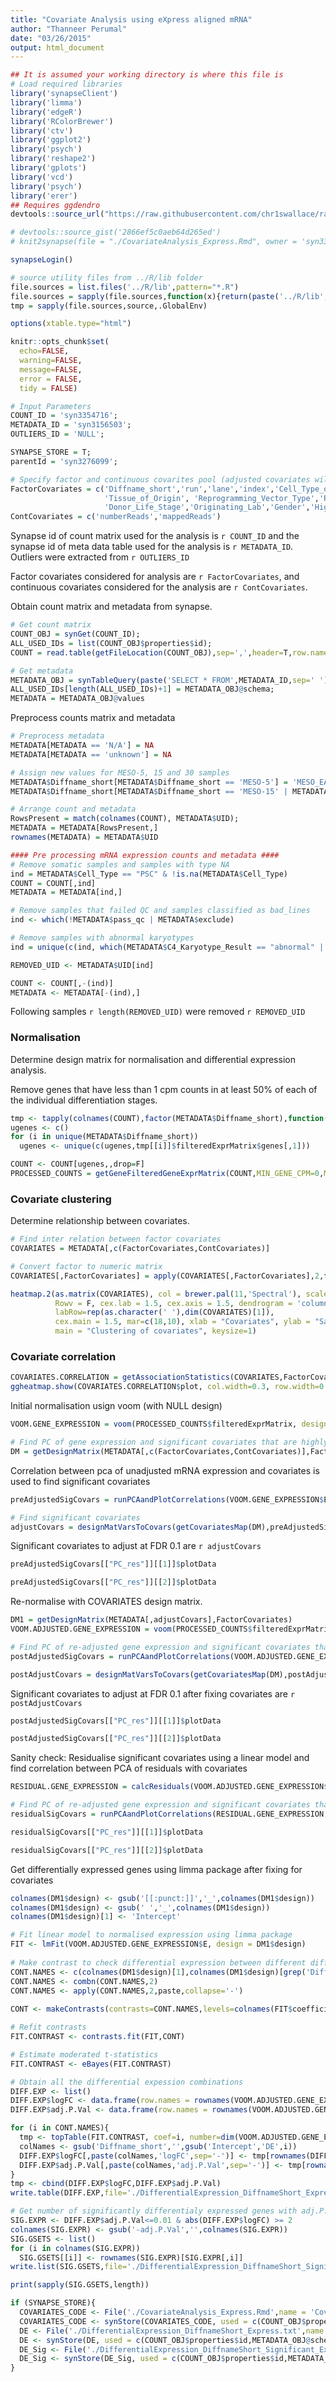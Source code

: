 ```yaml
---
title: "Covariate Analysis using eXpress aligned mRNA"
author: "Thanneer Perumal"
date: "03/26/2015"
output: html_document
---
```


```r
## It is assumed your working directory is where this file is
# Load required libraries
library('synapseClient')
library('limma')
library('edgeR')
library('RColorBrewer')
library('ctv')
library('ggplot2')
library('psych')
library('reshape2')
library('gplots')
library('vcd')
library('psych')
library('erer')
## Requires ggdendro
devtools::source_url("https://raw.githubusercontent.com/chr1swallace/random-functions/master/R/ggplot-heatmap.R")

# devtools::source_gist('2866ef5c0aeb64d265ed')
# knit2synapse(file = "./CovariateAnalysis_Express.Rmd", owner = 'syn3382512', wikiName = "Covariate Analysis Express",overwrite=T)

synapseLogin()

# source utility files from ../R/lib folder
file.sources = list.files('../R/lib',pattern="*.R")
file.sources = sapply(file.sources,function(x){return(paste('../R/lib',x,sep='/'))})
tmp = sapply(file.sources,source,.GlobalEnv)

options(xtable.type="html")

knitr::opts_chunk$set(
  echo=FALSE,
  warning=FALSE,
  message=FALSE,
  error = FALSE,
  tidy = FALSE)
```

```r
# Input Parameters
COUNT_ID = 'syn3354716';
METADATA_ID = 'syn3156503';
OUTLIERS_ID = 'NULL';

SYNAPSE_STORE = T;
parentId = 'syn3276099';

# Specify factor and continuous covarites pool (adjusted covariates will only be the subset of these covariates)
FactorCovariates = c('Diffname_short','run','lane','index','Cell_Type_of_Origin',
                     'Tissue_of_Origin', 'Reprogramming_Vector_Type','Reprogramming_Gene_Combination',
                     'Donor_Life_Stage','Originating_Lab','Gender','High_Confidence_Donor_ID')
ContCovariates = c('numberReads','mappedReads')
```
Synapse id of count matrix used for the analysis is `r COUNT_ID` and the synapse id of meta data table used for the analysis is `r METADATA_ID`. Outliers were extracted from `r OUTLIERS_ID`

Factor covariates considered for analysis are `r FactorCovariates`, and continuous covariates considered for the analysis are `r ContCovariates`.

Obtain count matrix and metadata from synapse.
```r
# Get count matrix
COUNT_OBJ = synGet(COUNT_ID);
ALL_USED_IDs = list(COUNT_OBJ$properties$id);
COUNT = read.table(getFileLocation(COUNT_OBJ),sep=',',header=T,row.names=1, check.names=FALSE)

# Get metadata
METADATA_OBJ = synTableQuery(paste('SELECT * FROM',METADATA_ID,sep=' '))
ALL_USED_IDs[length(ALL_USED_IDs)+1] = METADATA_OBJ@schema;
METADATA = METADATA_OBJ@values
```

Preprocess counts matrix and metadata 
```r
# Preprocess metadata
METADATA[METADATA == 'N/A'] = NA
METADATA[METADATA == 'unknown'] = NA

# Assign new values for MESO-5, 15 and 30 samples
METADATA$Diffname_short[METADATA$Diffname_short == 'MESO-5'] = 'MESO_EARLY'
METADATA$Diffname_short[METADATA$Diffname_short == 'MESO-15' | METADATA$Diffname_short == 'MESO-30'] = 'MESO_LATE'

# Arrange count and metadata
RowsPresent = match(colnames(COUNT), METADATA$UID);
METADATA = METADATA[RowsPresent,]
rownames(METADATA) = METADATA$UID

#### Pre processing mRNA expression counts and metadata ####
# Remove somatic samples and samples with type NA
ind = METADATA$Cell_Type == "PSC" & !is.na(METADATA$Cell_Type)
COUNT = COUNT[,ind]
METADATA = METADATA[ind,]

# Remove samples that failed QC and samples classified as bad_lines
ind <- which(!METADATA$pass_qc | METADATA$exclude)

# Remove samples with abnormal karyotypes
ind = unique(c(ind, which(METADATA$C4_Karyotype_Result == "abnormal" | is.na(METADATA$C4_Karyotype_Result))))

REMOVED_UID <- METADATA$UID[ind]

COUNT <- COUNT[,-(ind)]
METADATA <- METADATA[-(ind),]
```
Following samples `r length(REMOVED_UID)` were removed `r REMOVED_UID` 

### Normalisation
Determine design matrix for normalisation and differential expression analysis. 

Remove genes that have less than 1 cpm counts in at least 50% of each of the individual differentiation stages.
```r
tmp <- tapply(colnames(COUNT),factor(METADATA$Diffname_short),function(cols,COUNT){PROCESSED_COUNTS = getGeneFilteredGeneExprMatrix(COUNT[,cols])},COUNT)
ugenes <- c()
for (i in unique(METADATA$Diffname_short))
  ugenes <- unique(c(ugenes,tmp[[i]]$filteredExprMatrix$genes[,1]))

COUNT <- COUNT[ugenes,,drop=F]
PROCESSED_COUNTS = getGeneFilteredGeneExprMatrix(COUNT,MIN_GENE_CPM=0,MIN_SAMPLE_PERCENT_WITH_MIN_GENE_CPM=0)
```

### Covariate clustering
Determine relationship between covariates. 

```r
# Find inter relation between factor covariates
COVARIATES = METADATA[,c(FactorCovariates,ContCovariates)]

# Convert factor to numeric matrix 
COVARIATES[,FactorCovariates] = apply(COVARIATES[,FactorCovariates],2,function(cols){cols=as.numeric(unclass(factor(cols)))})

heatmap.2(as.matrix(COVARIATES), col = brewer.pal(11,'Spectral'), scale='column',
          Rowv = F, cex.lab = 1.5, cex.axis = 1.5, dendrogram = 'column',
          labRow=rep(as.character(' '),dim(COVARIATES)[1]),
          cex.main = 1.5, mar=c(18,10), xlab = "Covariates", ylab = "Samples", 
          main = "Clustering of covariates", keysize=1)
```

### Covariate correlation

```r
COVARIATES.CORRELATION = getAssociationStatistics(COVARIATES,FactorCovariates,ContCovariates,PVAL=1)
ggheatmap.show(COVARIATES.CORRELATION$plot, col.width=0.3, row.width=0.15)
```

Initial normalisation usign voom (with NULL design)

```r
VOOM.GENE_EXPRESSION = voom(PROCESSED_COUNTS$filteredExprMatrix, design=NULL, plot=T)

# Find PC of gene expression and significant covariates that are highly correlated with PCs
DM = getDesignMatrix(METADATA[,c(FactorCovariates,ContCovariates)],FactorCovariates)
```

Correlation between pca of unadjusted mRNA expression and covariates is used to find significant covariates

```r
preAdjustedSigCovars = runPCAandPlotCorrelations(VOOM.GENE_EXPRESSION$E, DM$design,'NULL design(voom-normalized)', isKeyPlot=TRUE)

# Find significant covariates
adjustCovars = designMatVarsToCovars(getCovariatesMap(DM),preAdjustedSigCovars$significantCovars)
```

Significant covariates to adjust at FDR 0.1 are `r adjustCovars`

```r
preAdjustedSigCovars[["PC_res"]][[1]]$plotData
```

```r
preAdjustedSigCovars[["PC_res"]][[2]]$plotData
```

Re-normalise with COVARIATES design matrix.

```r
DM1 = getDesignMatrix(METADATA[,adjustCovars],FactorCovariates)
VOOM.ADJUSTED.GENE_EXPRESSION = voom(PROCESSED_COUNTS$filteredExprMatrix, design=DM1$design, plot=T)

# Find PC of re-adjusted gene expression and significant covariates that are highly correlated with PCs
postAdjustedSigCovars = runPCAandPlotCorrelations(VOOM.ADJUSTED.GENE_EXPRESSION$E, DM$design,'all adjusted design(voom-normalized)',isKeyPlot=TRUE)

postAdjustCovars = designMatVarsToCovars(getCovariatesMap(DM),postAdjustedSigCovars$significantCovars)
```

Significant covariates to adjust at FDR 0.1 after fixing covariates are `r postAdjustCovars`

```r
postAdjustedSigCovars[["PC_res"]][[1]]$plotData
```

```r
postAdjustedSigCovars[["PC_res"]][[2]]$plotData
```

Sanity check: Residualise significant covariates using a linear model and find correlation between PCA of residuals with covariates

```r
RESIDUAL.GENE_EXPRESSION = calcResiduals(VOOM.ADJUSTED.GENE_EXPRESSION$E, DM1$design)

# Find PC of re-adjusted gene expression and significant covariates that are highly correlated with PCs
residualSigCovars = runPCAandPlotCorrelations(RESIDUAL.GENE_EXPRESSION, DM$design,'residual (voom-normalized)',isKeyPlot=TRUE)
```

```r
residualSigCovars[["PC_res"]][[1]]$plotData
```

```r
residualSigCovars[["PC_res"]][[2]]$plotData
```

Get differentially expressed genes using limma package after fixing for covariates

```r
colnames(DM1$design) <- gsub('[[:punct:]]','_',colnames(DM1$design))
colnames(DM1$design) <- gsub(' ','_',colnames(DM1$design))
colnames(DM1$design)[1] <- 'Intercept'

# Fit linear model to normalised expression using limma package
FIT <- lmFit(VOOM.ADJUSTED.GENE_EXPRESSION$E, design = DM1$design)
    
# Make contrast to check differential expression between different differentiation stages
CONT.NAMES <- c(colnames(DM1$design)[1],colnames(DM1$design)[grep('Diffname_short',colnames(DM1$design))])
CONT.NAMES <- combn(CONT.NAMES,2)
CONT.NAMES <- apply(CONT.NAMES,2,paste,collapse='-')
  
CONT <- makeContrasts(contrasts=CONT.NAMES,levels=colnames(FIT$coefficients))

# Refit contrasts
FIT.CONTRAST <- contrasts.fit(FIT,CONT)

# Estimate moderated t-statistics
FIT.CONTRAST <- eBayes(FIT.CONTRAST)

# Obtain all the differential expession combinations
DIFF.EXP <- list()
DIFF.EXP$logFC <- data.frame(row.names = rownames(VOOM.ADJUSTED.GENE_EXPRESSION$E))
DIFF.EXP$adj.P.Val <- data.frame(row.names = rownames(VOOM.ADJUSTED.GENE_EXPRESSION$E))

for (i in CONT.NAMES){
  tmp <- topTable(FIT.CONTRAST, coef=i, number=dim(VOOM.ADJUSTED.GENE_EXPRESSION$E)[1])
  colNames <- gsub('Diffname_short','',gsub('Intercept','DE',i))
  DIFF.EXP$logFC[,paste(colNames,'logFC',sep='-')] <- tmp[rownames(DIFF.EXP$logFC),'logFC']
  DIFF.EXP$adj.P.Val[,paste(colNames,'adj.P.Val',sep='-')] <- tmp[rownames(DIFF.EXP$adj.P.Val),'adj.P.Val']
}
tmp <- cbind(DIFF.EXP$logFC,DIFF.EXP$adj.P.Val)
write.table(DIFF.EXP,file='./DifferentialExpression_DiffnameShort_Express.txt',sep='\t',row.names=T,col.names=T,quote=F)

# Get number of significantly differentialy expressed genes with adj.P.Val <= 0.01 and abs(logFC) >= 2
SIG.EXPR <- DIFF.EXP$adj.P.Val<=0.01 & abs(DIFF.EXP$logFC) >= 2
colnames(SIG.EXPR) <- gsub('-adj.P.Val','',colnames(SIG.EXPR))
SIG.GSETS <- list()
for (i in colnames(SIG.EXPR))
  SIG.GSETS[[i]] <- rownames(SIG.EXPR)[SIG.EXPR[,i]]
write.list(SIG.GSETS,file='./DifferentialExpression_DiffnameShort_Significant_Express.txt',t.name=names(SIG.GSETS),quote=F)

print(sapply(SIG.GSETS,length))
```

```r
if (SYNAPSE_STORE){
  COVARIATES_CODE <- File('./CovariateAnalysis_Express.Rmd',name = 'Covariate Analysis',parentId = parentId)
  COVARIATES_CODE <- synStore(COVARIATES_CODE, used = c(COUNT_OBJ$properties$id,METADATA_OBJ@schema),activityName='Covariate Analysis', executed='https://github.com/th1vairam/pcbc_c4_analysis/blob/cov_anal/code/Rmd/CovariateAnalysis_Express.Rmd')
  DE <- File('./DifferentialExpression_DiffnameShort_Express.txt',name = 'Differential Expression DiffnameShort Express',parentId = parentId)
  DE <- synStore(DE, used = c(COUNT_OBJ$properties$id,METADATA_OBJ@schema),activityName='Differential Analysis Express', executed=COVARIATES_CODE)
  DE_Sig <- File('./DifferentialExpression_DiffnameShort_Significant_Express.txt',name = 'Differential Expression DiffnameShort Significant Express',parentId = parentId)
  DE_Sig <- synStore(DE_Sig, used = c(COUNT_OBJ$properties$id,METADATA_OBJ@schema,DE$properties$id),activityName='Differential Analysis Express', executed=COVARIATES_CODE)
}
```
